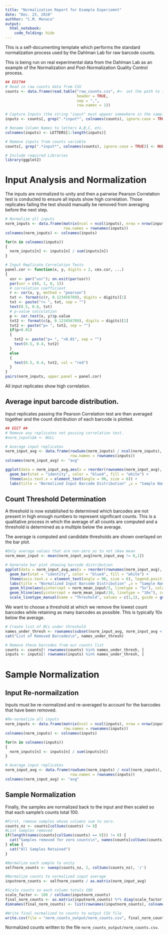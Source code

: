 ---
title: "Normalization Report for Example Experiemnt"
date: "Dec. 23, 2018"
authhor: "C.M. Monaco"
output:
  html_notebook:
    code_folding: hide
---

This is a self-documenting template which performs the standard normalization process used by the Dahlman Lab for raw barcode counts.

This is being run on real experimental data from the Dahlman Lab as an example of the Normalization and Post-Normalization Quality Control process.

```{r}
## EDIT##
# Read in raw counts data from CSV
counts <- data.frame(read.table("raw_counts.csv", #<- set the path to the raw counts file here
                                header = TRUE,
                                sep = ",",
                                row.names = 1))

# Capture Inputs (the string "input" must appear somewhere in the sample name to be identified)
inputs <- counts[, grep(".*input*", colnames(counts), ignore.case = TRUE)]

# Rename Column Names to letters A,B,C, etc.
colnames(inputs) <- LETTERS[1:length(inputs)]

# Remove inputs from counts variable
counts[, grep(".*input*", colnames(counts), ignore.case = TRUE)] <- NULL

# Include required Libraries
library(ggplot2)
```

# Input Analysis and Normalization

The inputs are normalized to unity and then a pairwise Pearson Correlation test is conducted to ensure all inputs show high correlation. Those replicates failing the test should manually be removed from averaging before the next step.

```{r, fig.width = 9}
# Normalize all inputs
norm_inputs <- data.frame(matrix(ncol = ncol(inputs), nrow = nrow(inputs)),
                          row.names = rownames(inputs))
colnames(norm_inputs) <- colnames(inputs)

for(n in colnames(inputs))
{
  norm_inputs[n] <- inputs[n] / sum(inputs[n])
}

# Input Replicate Correlation Tests
panel.cor <- function(x, y, digits = 2, cex.cor, ...)
{
  usr <- par("usr"); on.exit(par(usr))
  par(usr = c(0, 1, 0, 1))
  # correlation coefficient
  r <- cor(x, y, method = "pearson")
  txt <- format(c(r, 0.123456789), digits = digits)[1]
  txt <- paste("r= ", txt, sep = "")
  text(0.5, 0.6, txt)
  # p-value calculation
  p <- cor.test(x, y)$p.value
  txt2 <- format(c(p, 0.123456789), digits = digits)[1]
  txt2 <- paste("p= ", txt2, sep = "")
  if(p<0.01)
  {
    txt2 <- paste("p= ", "<0.01", sep = "")
    text(0.5, 0.4, txt2)
  }
  else
  {
    text(0.5, 0.4, txt2, col = "red")
  }
}
pairs(norm_inputs, upper.panel = panel.cor)
```

All input replicates show high correlation.

## Average input barcode distribution.

Input replicates passing the Pearson Correlation test are then averaged together and the count distribution of each barcode is plotted.

```{r, fig.width=10}
## EDIT ##
# Remove any replicates not passing correlation test.
#norm_inputs$A <- NULL

# Average input replicates
norm_input_avg <- data.frame(rowSums(norm_inputs) / ncol(norm_inputs),
                             row.names = rownames(inputs))
colnames(norm_input_avg) <- "avg"

ggplot(data = norm_input_avg,aes(x = reorder(rownames(norm_input_avg), -avg), y = avg)) +
  geom_bar(stat = "identity", color = "blue4", fill = "white") + 
  theme(axis.text.x = element_text(angle = 90, size = 6)) +
  labs(title = "Normalized Input Barcode Distribution" ,x = "Sample Names", y = "Normalized Counts")
```

## Count Threshold Determination

A threshold is now established to determined which barcodes are not present in high enough numbers to represent significant counts. This is a qualitative process in which the average of all counts are computed and a threshold is determined as a multiple below the average.

The average is computed and candidate thresholds are shown overlayed on the bar plot.

```{r, fig.width = 10}
#Only average values that are non-zero as to not skew mean
norm_mean_input <- mean(norm_input_avg[norm_input_avg != 0,1])

# Generate bar plot showing barcode distribution
ggplot(data = norm_input_avg,aes(x = reorder(rownames(norm_input_avg), -avg), y = avg)) +
  geom_bar(stat = "identity", color = "blue4", fill = "white") + 
  theme(axis.text.x = element_text(angle = 90, size = 6), legend.position = c(0.85,0.9)) +
  labs(title = "Normalized Input Barcode Distribution" ,x = "Sample Names", y = "Normalized Counts") +
  geom_hline(aes(yintercept = norm_mean_input/5, linetype = "5x"), color = "red", show.legend = TRUE) + 
  geom_hline(aes(yintercept = norm_mean_input/10, linetype = "10x"), color = "green", show.legend = TRUE) +
  scale_linetype_manual(name = "Threshold", values = c(1,1), guide = guide_legend(override.aes = list(color = c("green", "red"))))
```

We want to choose a threshold at which we remove the lowest count barcodes while retaining as many barcodes as possible. This is typically 10x below the average.

```{r}
# Create list of BCs under threshold
names_under_thresh <- rownames(subset(norm_input_avg, norm_input_avg < (norm_mean_input/10)))
cat("List of Removed Barcodes\n", names_under_thresh)

# Remove these barcodes from our counts list 
counts <- counts[! rownames(counts) %in% names_under_thresh, ]
inputs <- inputs[! rownames(inputs) %in% names_under_thresh, ]
```

# Sample Normalization

## Input Re-normailzation

Inputs must be re-normalized and re-averaged to account for the barcodes that have been removed.

```{r}
#Re-normalize all inputs
norm_inputs <- data.frame(matrix(ncol = ncol(inputs), nrow = nrow(inputs)),
                          row.names = rownames(inputs))
colnames(norm_inputs) <- colnames(inputs)

for(n in colnames(inputs))
{
  norm_inputs[n] <- inputs[n] / sum(inputs[n])
}

# Average input replicates
norm_input_avg <- data.frame(rowSums(norm_inputs) / ncol(norm_inputs),
                             row.names = rownames(inputs))
colnames(norm_input_avg) <- "avg"
```

## Sample Normalization

Finally, the samples are normalized back to the input and then scaled so that each sample's counts total 100. 

```{r}
#First, remove samples whose columns sum to zero.
counts_nz <- counts[colSums(counts) != 0]
#List samples removed
if(length(names(counts[colSums(counts) == 0])) != 0) {
  cat("Samples removed for zero counts\n", names(counts[colSums(counts) == 0]))
} else {
  cat("All Samples Retained")
}
```


```{r}
#Normalize each sample to unity
selfnorm_counts <- sweep(counts_nz, 2, colSums(counts_nz), '/')

#Normalize counts to normalized input average
inputnorm_counts <- selfnorm_counts / as.matrix(norm_input_avg)

#Scale counts so each column totals 100
scale_factor <- 100 / colSums(inputnorm_counts)
final_norm_counts <- as.matrix(inputnorm_counts) %*% diag(scale_factor)
dimnames(final_norm_counts) <- list(rownames(inputnorm_counts), colnames(inputnorm_counts))

#Write final normalized to counts to output CSV file
write.csv(file = "norm_counts_output/norm_counts.csv", final_norm_counts) 
```

Normalized counts written to the file `norm_counts_output/norm_counts.csv`.